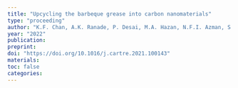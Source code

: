```yaml
---
title: "Upcycling the barbeque grease into carbon nanomaterials"
type: "proceeding"
author: "K.F. Chan, A.K. Ranade, P. Desai, M.A. Hazan, N.F.I. Azman, S. Shaharifin, G. Kalita, M.S. Kamat, M. Tanemura, Y. Yaakob"
year: "2022"
publication:
preprint: 
doi: "https://doi.org/10.1016/j.cartre.2021.100143"
materials: 
toc: false
categories:
---
```

